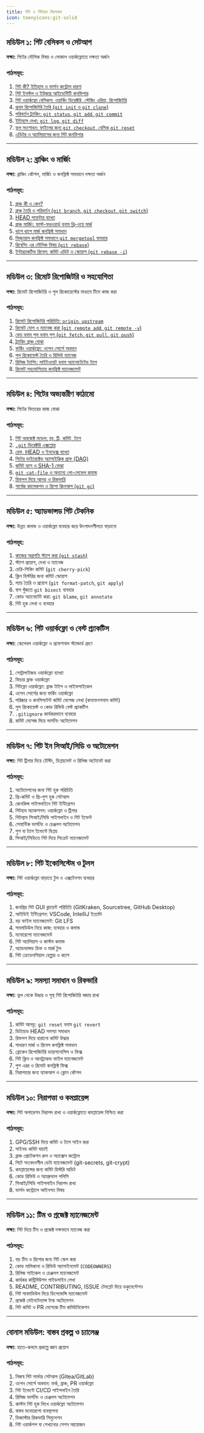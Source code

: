 ```yaml
---
title: গিট ও গিটহাব সিলেবাস
icon: teenyicons:git-solid
---
```


## মডিউল ১: গিট বেসিকস ও সেটআপ

**লক্ষ্য:** গিটের মৌলিক বিষয় ও লোকাল ওয়ার্কফ্লোতে দক্ষতা অর্জন

### পাঠসমূহ:

1. [গিট কী? ইতিহাস ও ভার্সন কন্ট্রোল ধারণা](/git/what-is-git)
2. [গিট ইনস্টল ও ইউজার আইডেন্টিটি কনফিগার](/git/install-and-config)
3. [গিট ওয়ার্কফ্লো বেসিকস: ওয়ার্কিং ডিরেক্টরি, স্টেজিং এরিয়া, রিপোজিটরি](/git/workflow-basics)
4. [প্রথম রিপোজিটরি তৈরি (`git init` ও `git clone`)](/git/first-repo)
5. [পরিবর্তন ট্র্যাকিং: `git status`, `git add`, `git commit`](/git/tracking-changes)
6. [ইতিহাস দেখা: `git log`, `git diff`](/git/view-history)
7. [ভুল সংশোধন: ফাইলের জন্য `git checkout`, বেসিক `git reset`](/git/undo-changes)
8. [এডিটর ও অ্যালিয়াসের জন্য গিট কনফিগার](/git/editor-alias-config)

---

## মডিউল ২: ব্রাঞ্চিং ও মার্জিং

**লক্ষ্য:** ব্রাঞ্চিং কৌশল, মার্জিং ও কনফ্লিক্ট সমাধানে দক্ষতা অর্জন

### পাঠসমূহ:

1. [ব্রাঞ্চ কী ও কেন?](/git/what-is-branch)
2. [ব্রাঞ্চ তৈরি ও পরিবর্তন (`git branch`, `git checkout`, `git switch`)](/git/branch-create-switch)
3. [HEAD পয়েন্টার ব্যাখ্যা](/git/head-pointer)
4. [ব্রাঞ্চ মার্জিং: ফাস্ট-ফরওয়ার্ড বনাম থ্রি-ওয়ে মার্জ](/git/branch-merge-types)
5. [ধাপে ধাপে মার্জ কনফ্লিক্ট সমাধান](/git/merge-conflict-step)
6. [ভিজ্যুয়াল কনফ্লিক্ট সমাধানে `git mergetool` ব্যবহার](/git/mergetool-visual)
7. [রিবেসিং এর মৌলিক বিষয় (`git rebase`)](/git/rebase-basics)
8. [ইন্টার‌্যাকটিভ রিবেস: কমিট এডিট ও স্কোয়াশ (`git rebase -i`)](/git/rebase-interactive)

---

## মডিউল ৩: রিমোট রিপোজিটরি ও সহযোগিতা

**লক্ষ্য:** রিমোট রিপোজিটরি ও পুল রিকোয়েস্টের মাধ্যমে টিমে কাজ করা

### পাঠসমূহ:

1. [রিমোট রিপোজিটরি পরিচিতি: `origin`, `upstream`](/git/remote-intro)
2. [রিমোট যোগ ও ম্যানেজ করা (`git remote add`, `git remote -v`)](/git/remote-manage)
3. [ফেচ বনাম পুল বনাম পুশ (`git fetch`, `git pull`, `git push`)](/git/fetch-pull-push)
4. [ট্র্যাকিং ব্রাঞ্চ বোঝা](/git/tracking-branch)
5. [ফর্কিং ওয়ার্কফ্লো: ওপেন সোর্সে অবদান](/git/forking-workflow)
6. [পুল রিকোয়েস্ট তৈরি ও রিভিউ ম্যানেজ](/git/pull-request-review)
7. [রিলিজ ট্যাগিং: লাইটওয়েট বনাম অ্যানোটেটেড ট্যাগ](/git/release-tagging)
8. [রিমোট সহযোগিতায় কনফ্লিক্ট ম্যানেজমেন্ট](/git/remote-conflict)

---

## মডিউল ৪: গিটের অভ্যন্তরীণ কাঠামো

**লক্ষ্য:** গিটের ভিতরের কাজ বোঝা

### পাঠসমূহ:

1. [গিট অবজেক্ট মডেল: ব্লব, ট্রি, কমিট, ট্যাগ](/git/object-model)
2. [`.git` ডিরেক্টরি এক্সপ্লোর](/git/git-directory-explore)
3. [রেফ, HEAD ও ইনডেক্স ব্যাখ্যা](/git/ref-head-index)
4. [গিটের ডাইরেক্টেড অ্যাসাইক্লিক গ্রাফ (DAG)](/git/dag)
5. [কমিট হ্যাশ ও SHA-1 বোঝা](/git/commit-hash-sha1)
6. [`git cat-file` ও অন্যান্য লো-লেভেল কমান্ড](/git/cat-file-lowlevel)
7. [রিফলগ দিয়ে আনডু ও রিকভারি](/git/reflog-recovery)
8. [গার্বেজ কালেকশন ও রিপো ক্লিনআপ (`git gc`)](/git/git-gc)

---

## মডিউল ৫: অ্যাডভান্সড গিট টেকনিক

**লক্ষ্য:** উন্নত কমান্ড ও ওয়ার্কফ্লো ব্যবহার করে উৎপাদনশীলতা বাড়ানো

### পাঠসমূহ:

1. [কাজের অগ্রগতি স্ট্যাশ করা (`git stash`)](/git/stash-basics)
2. স্ট্যাশ প্রয়োগ, দেখা ও ম্যানেজ
3. চেরি-পিকিং কমিট (`git cherry-pick`)
4. ক্লিন হিস্টরির জন্য কমিট স্কোয়াশ
5. প্যাচ তৈরি ও প্রয়োগ (`git format-patch`, `git apply`)
6. বাগ খুঁজতে `git bisect` ব্যবহার
7. কোড অ্যানোটেট করা: `git blame`, `git annotate`
8. গিট হুক লেখা ও ব্যবহার

---

## মডিউল ৬: গিট ওয়ার্কফ্লো ও বেস্ট প্র্যাকটিস

**লক্ষ্য:** স্কেলেবল ওয়ার্কফ্লো ও প্রফেশনাল স্ট্যান্ডার্ড গ্রহণ

### পাঠসমূহ:

1. সেন্ট্রালাইজড ওয়ার্কফ্লো ব্যাখ্যা
2. ফিচার ব্রাঞ্চ ওয়ার্কফ্লো
3. গিটফ্লো ওয়ার্কফ্লো: ব্রাঞ্চ টাইপ ও লাইফসাইকেল
4. ওপেন সোর্সের জন্য ফর্কিং ওয়ার্কফ্লো
5. পরিষ্কার ও কনসিসটেন্ট কমিট মেসেজ লেখা (কনভেনশনাল কমিট)
6. পুল রিকোয়েস্ট ও কোড রিভিউ বেস্ট প্র্যাকটিস
7. `.gitignore` কার্যকরভাবে ব্যবহার
8. কমিট মেসেজ দিয়ে ভার্সনিং অটোমেশন

---

## মডিউল ৭: গিট ইন সিআই/সিডি ও অটোমেশন

**লক্ষ্য:** গিট ট্রিগার দিয়ে টেস্টিং, ডিপ্লয়মেন্ট ও রিলিজ অটোমেট করা

### পাঠসমূহ:

1. অটোমেশনের জন্য গিট হুক পরিচিতি
2. প্রি-কমিট ও প্রি-পুশ হুক সেটআপ
3. জেনকিন্স পাইপলাইনে গিট ইন্টিগ্রেশন
4. গিটহাব অ্যাকশনস: ওয়ার্কফ্লো ও ট্রিগার
5. গিটল্যাব সিআই/সিডি পাইপলাইন ও গিট ইভেন্ট
6. সেমান্টিক ভার্সনিং ও চেঞ্জলগ অটোমেশন
7. পুশ বা ট্যাগ ইভেন্টে ডিপ্লয়
8. সিআই/সিডিতে গিট দিয়ে সিক্রেট ম্যানেজমেন্ট

---

## মডিউল ৮: গিট ইকোসিস্টেম ও টুলস

**লক্ষ্য:** গিট ওয়ার্কফ্লো বাড়াতে টুল ও এক্সটেনশন ব্যবহার

### পাঠসমূহ:

1. জনপ্রিয় গিট GUI ক্লায়েন্ট পরিচিতি (GitKraken, Sourcetree, GitHub Desktop)
2. আইডিই ইন্টিগ্রেশন: VSCode, IntelliJ ইত্যাদি
3. বড় ফাইল ম্যানেজমেন্ট: Git LFS
4. সাবমডিউল নিয়ে কাজ: ব্যবহার ও কমান্ড
5. মনোরেপো ম্যানেজমেন্ট
6. গিট অ্যালিয়াস ও কাস্টম কমান্ড
7. অ্যাডভান্সড ডিফ ও মার্জ টুল
8. গিট ক্রেডেনশিয়াল হেল্পার ও ক্যাশ

---

## মডিউল ৯: সমস্যা সমাধান ও রিকভারি

**লক্ষ্য:** ভুল থেকে উদ্ধার ও সুস্থ গিট রিপোজিটরি বজায় রাখা

### পাঠসমূহ:

1. কমিট আনডু: `git reset` বনাম `git revert`
2. ডিট্যাচড HEAD সমস্যা সমাধান
3. রিফলগ দিয়ে হারানো কমিট উদ্ধার
4. সাধারণ মার্জ ও রিবেস কনফ্লিক্ট সমাধান
5. ব্রোকেন রিপোজিটরি ডায়াগনোসিস ও ফিক্স
6. গিট ক্লিন ও আনট্র্যাকড ফাইল ম্যানেজমেন্ট
7. পুশ এরর ও রিমোট কনফ্লিক্ট ফিক্স
8. নিরাপত্তার জন্য ব্যাকআপ ও ক্লোন কৌশল

---

## মডিউল ১০: নিরাপত্তা ও কমপ্লায়েন্স

**লক্ষ্য:** গিট অপারেশন নিরাপদ রাখা ও ওয়ার্কফ্লোতে কমপ্লায়েন্স নিশ্চিত করা

### পাঠসমূহ:

1. GPG/SSH দিয়ে কমিট ও ট্যাগ সাইন করা
2. সাইনড কমিট যাচাই
3. ব্রাঞ্চ প্রোটেকশন রুল ও অ্যাক্সেস কন্ট্রোল
4. গিটে সংবেদনশীল ডেটা ম্যানেজমেন্ট (git-secrets, git-crypt)
5. কমপ্লায়েন্সের জন্য কমিট হিস্টরি অডিট
6. কোড রিভিউ ও অ্যাপ্রুভাল পলিসি
7. সিআই/সিডি পাইপলাইন নিরাপদ রাখা
8. ভার্সন কন্ট্রোলে আইনগত বিষয়

---

## মডিউল ১১: টিম ও প্রজেক্ট ম্যানেজমেন্ট

**লক্ষ্য:** গিট দিয়ে টিম ও প্রজেক্ট দক্ষভাবে ম্যানেজ করা

### পাঠসমূহ:

1. বড় টিম ও রিপোর জন্য গিট স্কেল করা
2. কোড মালিকানা ও রিভিউ অ্যাসাইনমেন্ট (`CODEOWNERS`)
3. রিলিজ সাইকেল ও চেঞ্জলগ ম্যানেজমেন্ট
4. কার্যকর কন্ট্রিবিউশন গাইডলাইন লেখা
5. README, CONTRIBUTING, ISSUE টেমপ্লেট দিয়ে ডকুমেন্টেশন
6. গিট সাবমডিউল দিয়ে ডিপেন্ডেন্সি ম্যানেজমেন্ট
7. প্রজেক্ট মেইনটেন্যান্স টাস্ক অটোমেশন
8. গিট কমিট ও PR মেসেজে টিম কমিউনিকেশন

---

## বোনাস মডিউল: বাস্তব প্রকল্প ও চ্যালেঞ্জ

**লক্ষ্য:** হাতে-কলমে প্রকল্পে জ্ঞান প্রয়োগ

### পাঠসমূহ:

1. নিজস্ব গিট সার্ভার সেটআপ (Gitea/GitLab)
2. ওপেন সোর্সে অবদান: ফর্ক, ব্রাঞ্চ, PR ওয়ার্কফ্লো
3. গিট ইভেন্টে CI/CD পাইপলাইন তৈরি
4. রিলিজ ভার্সনিং ও চেঞ্জলগ অটোমেশন
5. কাস্টম গিট হুক লিখে ওয়ার্কফ্লো অটোমেশন
6. বাস্তব মনোরেপো ব্যবস্থাপনা
7. ডিজাস্টার রিকভারি সিমুলেশন
8. গিট ওয়ার্কশপ বা শেখানোর সেশন আয়োজন
